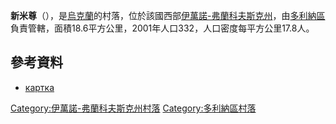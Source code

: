 {{coord|48|53|28|N|23|49|58|E|scale:30000|display=title}}

<!-- 檔案不存在 [[Image:Mizunske_dzgerelo.jpg|thumb]] -->

'''新米尊'''（{{lang-uk|Новий Мізунь}}），是[[烏克蘭|烏克蘭]]的村落，位於該國西部[[伊萬諾-弗蘭科夫斯克州|伊萬諾-弗蘭科夫斯克州]]，由[[多利納區|多利納區]]負責管轄，面積18.6平方公里，2001年人口332，人口密度每平方公里17.8人。

==參考資料==
* [http://gska2.rada.gov.ua/pls/z7502/A005?rdat1=13.12.2009&rf7571=13558 картка]{{dead link|date=2018年3月 |bot=InternetArchiveBot |fix-attempted=yes }}

{{DEFAULTSORT:Новий Мізунь}}
[[Category:伊萬諾-弗蘭科夫斯克州村落|Category:伊萬諾-弗蘭科夫斯克州村落]]
[[Category:多利納區村落|Category:多利納區村落]]


{{IvanoFrankivsk-geo-stub}}